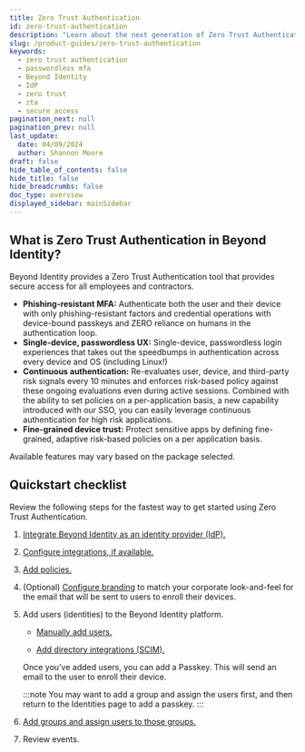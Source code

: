 ```yaml
---
title: Zero Trust Authentication
id: zero-trust-authentication
description: "Learn about the next generation of Zero Trust Authentication in Beyond Identity."
slug: /product-guides/zero-trust-authentication
keywords:
  - zero trust authentication
  - passwordless mfa
  - Beyond Identity
  - IdP
  - zero trust
  - zta
  - secure access
pagination_next: null
pagination_prev: null
last_update:
  date: 04/09/2024
  author: Shannon Moore
draft: false
hide_table_of_contents: false
hide_title: false
hide_breadcrumbs: false
doc_type: overview
displayed_sidebar: mainSidebar
---
```


## What is Zero Trust Authentication in Beyond Identity?

Beyond Identity provides a Zero Trust Authentication tool that provides secure access for all employees and contractors.

- **Phishing-resistant MFA:** Authenticate both the user and their device with only phishing-resistant factors and credential operations with device-bound passkeys and ZERO reliance on humans in the authentication loop.
- **Single-device, passwordless UX:** Single-device, passwordless login experiences that takes out the speedbumps in authentication across every device and OS (including Linux!)
- **Continuous authentication:** ‍Re-evaluates user, device, and third-party risk signals every 10 minutes and enforces risk-based policy against these ongoing evaluations even during active sessions. Combined with the ability to set policies on a per-application basis, a new capability introduced with our SSO, you can easily leverage continuous authentication for high risk applications.
- **Fine-grained device trust:** Protect sensitive apps by defining fine-grained, adaptive risk-based policies on a per application basis.

Available features may vary based on the package selected.


## Quickstart checklist

Review the following steps for the fastest way to get started using Zero Trust Authentication.

1. [Integrate Beyond Identity as an identity provider (IdP).](/docs/auth-and-sso/product-integration-guides)

2. [Configure integrations, if available.](/docs/tools/integration-catalog)

3. [Add policies.](/docs/tools/policy) 

4. (Optional) [Configure branding](/docs/deployment/branding) to match your corporate look-and-feel for the email that will be sent to users to enroll their devices. 

5. Add users (identities) to the Beyond Identity platform.

   - [Manually add users.](/docs/directory/identities)

   - [Add directory integrations (SCIM).](/docs/directory/directory-integrations)

   Once you've added users, you can add a Passkey. This will send an email to the user to enroll their device. 
   
   :::note 
   You may want to add a group and assign the users first, and then return to the Identities page to add a passkey. 
   :::

6. [Add groups and assign users to those groups.](/docs/directory/groups)

7. Review events. 
